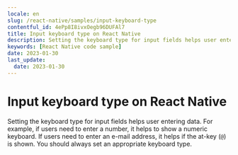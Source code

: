 ```yaml
---
locale: en
slug: /react-native/samples/input-keyboard-type
contentful_id: 4ePp8I8ivxOegb96DUFAl7
title: Input keyboard type on React Native
description: Setting the keyboard type for input fields helps user entering data.
keywords: [React Native code sample]
date: 2023-01-30
last_update:
  date: 2023-01-30
---
```


# Input keyboard type on React Native

Setting the keyboard type for input fields helps user entering data. For example, if users need to enter a number, it helps to show a numeric keyboard. If users need to enter an e-mail address, it helps if the at-key (`@`) is shown. You should always set an appropriate keyboard type.

<CodeSample id="input-keyboard-type" locale="en" platform="react native"/>
